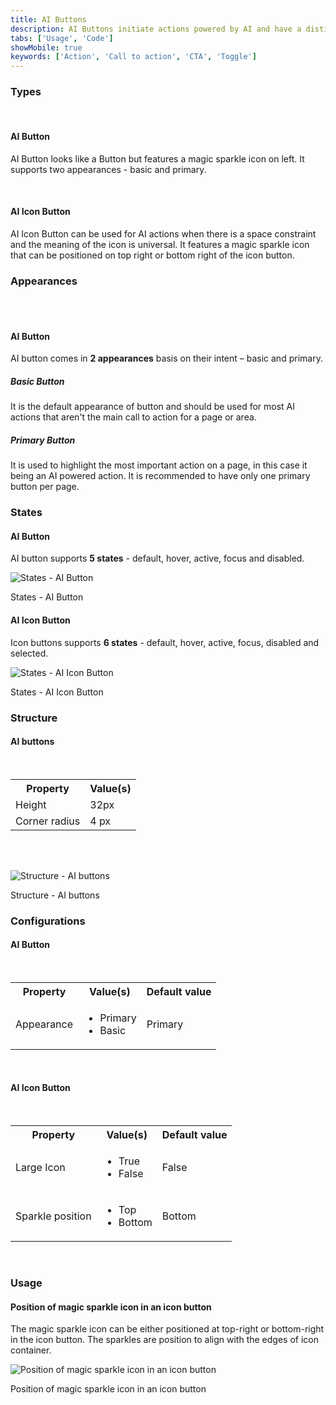 ```yaml
---
title: AI Buttons
description: AI Buttons initiate actions powered by AI and have a distinct appearance to signal users that the action utilizes AI capabilities.
tabs: ['Usage', 'Code']
showMobile: true
keywords: ['Action', 'Call to action', 'CTA', 'Toggle']
---
```


### Types

<br/>

#### AI Button

AI Button looks like a Button but features a magic sparkle icon on left. It supports two appearances - basic and primary. 

<Preview name='components-aibutton--appearance' libName='mds-ai' />

<br/>

#### AI Icon Button

AI Icon Button can be used for AI actions when there is a space constraint and the meaning of the icon is universal. It features a magic sparkle icon that can be positioned on top right or bottom right of the icon button.

<Preview name='components-aiiconbutton--default' libName='mds-ai' />

### Appearances

<br/>
<br/>

#### AI Button

AI button comes in **2 appearances** basis on their intent – basic and primary.

##### Basic Button

It is the default appearance of button and should be used for most AI actions that aren't the main call to action for a page or area.

<Preview name='components-aibutton--basic' libName='mds-ai' />

##### Primary Button

It is used to highlight the most important action on a page, in this case it being an AI powered action. It is recommended to have only one primary button per page.

<Preview name='components-aibutton--primary' libName='mds-ai' />

### States

#### AI Button

AI button supports **5 states** - default, hover, active, focus and disabled.

![States - AI Button](./images/States-AI-button.png)
<Caption>States - AI Button</Caption>

#### AI Icon Button

Icon buttons supports **6 states** - default, hover, active, focus, disabled and selected.

![States - AI Icon Button](./images/States-AI-Icon-button.png)
<Caption>States - AI Icon Button</Caption>

### Structure

#### AI buttons

<br />

<table style={{width: "100%"}}>
  <tbody>
    <tr>
      <th style={{width:"50%",  textAlign: "left"}}>Property</th>
      <th style={{width:"50%",  textAlign: "left"}}>Value(s)</th>
    </tr>
    <tr style={{verticalAlign: "top"}}>
      <td>Height</td>
      <td>32px</td>
    </tr>
    <tr style={{verticalAlign: "top"}}>
      <td>Corner radius</td>
      <td>4 px</td>
    </tr>
  </tbody>
</table>

<br />
<br />

![Structure - AI buttons](./images/structure.png)
<Caption>Structure - AI buttons</Caption>

### Configurations

#### AI Button

<br />

<table style={{width: "100%"}}>
  <tbody>
    <tr>
      <th style={{width:"33%",  textAlign: "left"}}>Property</th>
      <th style={{width:"33%",  textAlign: "left"}}>Value(s)</th>
      <th style={{width:"33%",  textAlign: "left"}}>Default value</th>
    </tr>
    <tr style={{verticalAlign: "top"}}>
      <td>Appearance</td>
      <td>
          <ul>
              <li>Primary</li>
              <li>Basic</li>
          </ul>
      </td>
      <td>Primary</td>
    </tr>
  </tbody>
</table>
<br/>

#### AI Icon Button

<br />

<table style={{width: "100%"}}>
  <tbody>
    <tr>
      <th style={{width:"33%",  textAlign: "left"}}>Property</th>
      <th style={{width:"33%",  textAlign: "left"}}>Value(s)</th>
      <th style={{width:"33%",  textAlign: "left"}}>Default value</th>
    </tr>
    <tr style={{verticalAlign: "top"}}>
      <td>Large Icon</td>
      <td>
          <ul>
              <li>True</li>
              <li>False</li>
          </ul>
      </td>
      <td>False</td>
    </tr>
    <tr style={{verticalAlign: "top"}}>
      <td>Sparkle position</td>
      <td>
          <ul>
              <li>Top</li>
              <li>Bottom</li>
          </ul>
      </td>
      <td>Bottom</td>
    </tr>
  </tbody>
</table>
<br/>

### Usage

#### Position of magic sparkle icon in an icon button

The magic sparkle icon can be either positioned at top-right or bottom-right in the icon button. The sparkles are position to align with the edges of icon container.

![Position of magic sparkle icon in an icon button](./images/position-sparkle-icon.png)
<Caption>Position of magic sparkle icon in an icon button</Caption>
